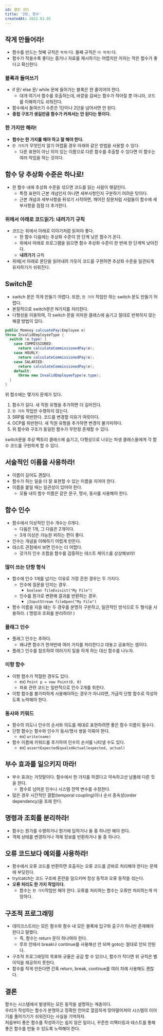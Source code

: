 ```yaml
---
id: 클린 코드
title: '3장, 함수'
createdAt: 2022.03.05
---
```


## 작게 만들어라!

- 함수를 만드는 첫째 규칙은 `작게!`다. 둘째 규칙은 `더 작게!`다.
- 함수가 작을수록 좋다는 증거나 자료를 제시하기는 어렵지만 저자는 작은 함수가 좋다고 확신한다.

### 블록과 들여쓰기

- if 문/ else 문/ while 문에 들어가는 블록은 한 줄이어야 한다.
  - 대개 여기서 함수를 호출하는데, 바깥을 감싸는 함수가 작아질 뿐 아니라, 코드를 이해하기도 쉬워진다.
- 함수에서 들여쓰기 수준은 1단이나 2단을 넘어서면 안 된다.
- **중첩 구조가 생길만큼 함수가 커져서는 안 된다는 뜻이다.**

### 한 가지만 해라!

- **함수는 한 가지를 해야 하고 잘 해야 한다.**
- `한 가지`가 무엇인지 알기 어렵울 경우 아래와 같은 방법을 사용할 수 있다.
  - 다른 표현이 아닌 의미 있는 이름으로 다른 함수를 추출할 수 있다면 이 함수는 여러 작업을 하는 것이다.

## 함수 당 추상화 수준은 하나로!

- 한 함수 내에 추상화 수준을 섞으면 코드를 읽는 사람이 헷갈린다.
  - 특정 표현이 근본 개념인지 아니면 세부사항인지 구분하기 어려운 탓이다.
  - 근본 개념과 세부사항을 뒤섞기 시작하면, 깨어진 창문처럼 사람들이 함수에 세부사항을 점점 더 추가한다.

### 위에서 아래로 코드읽기: 내려가기 규칙

- 코드는 위에서 아래로 이야기처럼 읽혀야 좋다.
  - 한 함수 다음에는 추상화 수준이 한 단계 낮은 함수가 온다.
  - 위에서 아래로 프로그램을 읽으면 함수 추상화 수준이 한 번에 한 단계씩 낮아진다.
  - **내려가기** 규칙
- 위에[서 아래로 문단을 읽어내려 가듯이 코드를 구현하면 추상화 수준을 일관되게 유지하기가 쉬워진다.

## Switch문

- switch 문은 작게 만들기 어렵다. 또한, `한 가지` 작업만 하는 switch 문도 만들기 어렵다.
- 본질적으로 switch문은 N가지를 처리한다.
- 다형성을 이용하여, 각 switch 문을 저차원 클래스에 숨기고 절대로 반복하지 않는 해결 방법이 있다.

```java
public Momney calcuatePay(Employee e)
throw InvalidEmployeeType {
  switch (e.type) {
    case COMMISSIONED:
      return calculateCommissionedPay(e);
    case HOURLY:
      return calculateCommissionedPay(e);
    case SALARIED:
      return calculateCommissionedPay(e);
    default:
      throw new InvalidEmployeeType(e.type);
  }
}
```

위 함수에는 몇가지 문제가 있다.

1. 함수가 길다. 새 직원 유형을 추가하면 더 길어진다.
2. `한 가지` 작업만 수행하지 않는다.
3. SRP를 위반한다. 코드를 변경할 이유가 여럿이다.
4. OCP를 위반한다. 새 직원 유형을 추가하면 변경이 불가피하다.
5. 위 함수와 구조가 동일한 함수가 무한정 존재할 수 있다.

switch문을 추상 팩토리 클래스에 숨기고, 다형성으로 나오는 파생 클래스들에게 각 함수 코드를 구현하게 할 수 있다.

## 서술적인 이름을 사용하라!

- 이름이 길어도 괜찮다.
- 함수가 하는 일을 더 잘 표현할 수 있는 이름을 지어야 한다.
- 이름을 붙일 때는 일관성이 있어야 한다.
  - 모듈 내의 함수 이름은 같은 문구, 명사, 동사를 사용해야 한다.

## 함수 인수

- 함수에서 이상적인 인수 개수는 0개다.
  - 다음은 1개, 그 다음은 2개이다.
  - 3개 이상은 가능한 피하는 편이 좋다.
- 인수는 개념을 이해하기 어렵게 만든다.
- 테스트 관점에서 보면 인수는 더 어렵다.
  - 갖가지 인수 조합을 함수를 검증하는 테스트 케이스를 상상해보라!

### 많이 쓰는 단항 형식

- 함수에 인수 1개를 넘기는 이유로 가장 흔한 경우는 두 가지다.
  - 인수에 질문을 던지는 경우.
    - `boolean fileExisist("My File")`
  - 인수를 뭔가로 변환해 결과를 반환하는 경우.
    - `jInputStream fileOpen("My File")`
- 함수 이름을 지을 떄는 두 경우를 분명히 구분하고, 일관적인 방식으로 두 형식을 사용하라. ( 명령과 조회를 분리하라! )

### 플래그 인수

- 플래그 인수는 추하다.
  - 왜냐면 함수가 한꺼번에 여러 가지를 처리한다고 대놓고 공표하는 셈이다.
- 플래그 인수를 참조하여 여러가지 일을 하게 하는 대신 함수를 나누자.

### 이항 함수

- 이항 함수가 적절한 경우도 있다.
  - ex) `Point p = new Point(0, 0)`
  - 좌표 관련 코드는 일반적으로 인수 2개를 취한다.
- 이항 함수를 불가피하게 사용해야하는 경우가 아니라면, 가급적 단항 함수로 작성하도록 노력해야 한다.

### 동사와 키워드

- 함수의 의도나 인수의 순서와 의도를 제대로 표현하려면 좋은 함수 이름이 필수다.
- 단항 함수는 함수와 인수가 동사/명사 쌍을 이뤄야 한다.
  - ex) `write(name)`
- 함수 이름에 키워드를 추가하여 인수의 순서를 나타낼 수도 있다.
  - ex) `assertExpectedEqualsdActual(expected, actual)`

## 부수 효과를 일으키지 마라!

- 부수 효과는 거짓말이다. 함수에서 한 가지를 하겠다고 약속하고선 남몰래 다른 짓을 한다.
  - 함수로 넘어온 인수나 시스템 전역 변수를 수정한다.
- 많은 경우 시간적인 결합(temporal coupling)이나 순서 종속성(order dependency)을 초래 한다.

## 명령과 조회를 분리하라!

- 함수는 뭔가를 수행하거나 뭔가에 답하거나 둘 중 하나만 해야 한다.
- 객체 상태를 변경하거나 객체 정보를 반환하거나 둘 중 하나다.

## 오류 코드보다 예외를 사용하라!

- 함수에서 오류 코드를 반환하면 호출자는 오류 코드를 곧바로 처리해야 한다는 문제에 부딪힌다.
- try/catch는 코드 구조에 혼란을 일으키며 정상 동작과 오류 동작을 섞는다.
- **오류 처리도 한 가지 작업이다.**
  - 함수는 `한 가지`작업만 해야 한다. 오류를 처리하는 함수는 오류만 처리하는게 마땅하다.

## 구조적 프로그래밍

- 데이크스트라는 모든 함수와 함수 내 모든 블록에 입구와 출구가 하나만 존재해야 한다고 말했다.
  - 즉, 함수는 return 문이 하나여야 한다.
  - 루프 안에서 break나 continue를 사용해선 안 되며 goto는 절대로 안되 안된다.
- 구조적 프로그래밍의 목표와 규율은 공감 할 수 있으나, 함수가 작다면 위 규칙은 별 이익을 제공하지 못한다.
- 함수를 작게 만든다면 간혹 return, break, continue를 여러 차례 사용해도 괜찮다.

## 결론

함수는 시스템에서 발생하는 모든 동작을 설명하는 계층이다.<br/>
우리가 작성하는 함수가 분명하고 정확한 언어로 깔끔하게 맞아떨어져야 시스템의 이야기를 풀어가기가 쉬워진다는 사실을 기억하자.<br/>
처음부터 좋은 함수를 작성하기는 쉽지 않은 일이니, 꾸준한 리팩터링과 테스트를 통해 좋은 함수를 만들 수 있도록 노력해야 한다.
